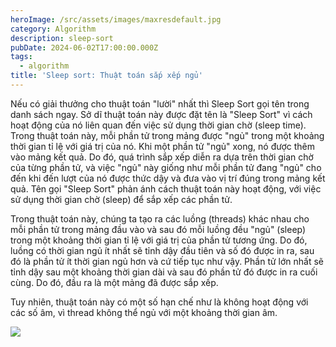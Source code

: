```yaml
---
heroImage: /src/assets/images/maxresdefault.jpg
category: Algorithm
description: sleep-sort
pubDate: 2024-06-02T17:00:00.000Z
tags:
  - algorithm
title: 'Sleep sort: Thuật toán sắp xếp ngủ'
---
```


Nếu có giải thưởng cho thuật toán "lười" nhất thì Sleep Sort gọi tên trong danh sách ngay. Sở dĩ thuật toán này được đặt tên là "Sleep Sort" vì cách hoạt động của nó liên quan đến việc sử dụng thời gian chờ (sleep time).
Trong thuật toán này, mỗi phần tử trong mảng được "ngủ" trong một khoảng thời gian tỉ lệ với giá trị của nó. Khi một phần tử "ngủ" xong, nó được thêm vào mảng kết quả. Do đó, quá trình sắp xếp diễn ra dựa trên thời gian chờ của từng phần tử, và việc "ngủ" này giống như mỗi phần tử đang "ngủ" cho đến khi đến lượt của nó được thức dậy và đưa vào vị trí đúng trong mảng kết quả. Tên gọi "Sleep Sort" phản ánh cách thuật toán này hoạt động, với việc sử dụng thời gian chờ (sleep) để sắp xếp các phần tử.

Trong thuật toán này, chúng ta tạo ra các luồng (threads) khác nhau cho mỗi phần tử trong mảng đầu vào và sau đó mỗi luồng đều "ngủ" (sleep) trong một khoảng thời gian tỉ lệ với giá trị của phần tử tương ứng. Do đó, luồng có thời gian ngủ ít nhất sẽ tỉnh dậy đầu tiên và số đó được in ra, sau đó là phần tử ít thời gian ngủ hơn và cứ tiếp tục như vậy. Phần tử lớn nhất sẽ tỉnh dậy sau một khoảng thời gian dài và sau đó phần tử đó được in ra cuối cùng. Do đó, đầu ra là một mảng đã được sắp xếp.

Tuy nhiên, thuật toán này có một số hạn chế như là không hoạt động với các số âm, vì thread không thể ngủ với một khoảng thời gian âm.

![](https://i.redd.it/mzx2x2v13gty.jpg)
